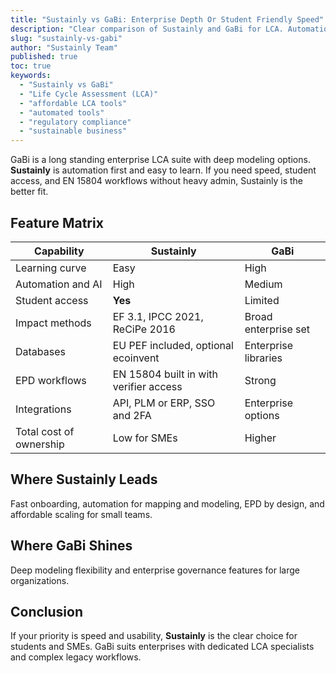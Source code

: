 ```yaml
---
title: "Sustainly vs GaBi: Enterprise Depth Or Student Friendly Speed"
description: "Clear comparison of Sustainly and GaBi for LCA. Automation, databases, integrations, and EN 15804 EPD workflows."
slug: "sustainly-vs-gabi"
author: "Sustainly Team"
published: true
toc: true
keywords:
  - "Sustainly vs GaBi"
  - "Life Cycle Assessment (LCA)"
  - "affordable LCA tools"
  - "automated tools"
  - "regulatory compliance"
  - "sustainable business"
---
```


GaBi is a long standing enterprise LCA suite with deep modeling options. **Sustainly** is automation first and easy to learn. If you need speed, student access, and EN 15804 workflows without heavy admin, Sustainly is the better fit.

## Feature Matrix

| Capability | Sustainly | GaBi |
|---|---|---|
| Learning curve | Easy | High |
| Automation and AI | High | Medium |
| Student access | **Yes** | Limited |
| Impact methods | EF 3.1, IPCC 2021, ReCiPe 2016 | Broad enterprise set |
| Databases | EU PEF included, optional ecoinvent | Enterprise libraries |
| EPD workflows | EN 15804 built in with verifier access | Strong |
| Integrations | API, PLM or ERP, SSO and 2FA | Enterprise options |
| Total cost of ownership | Low for SMEs | Higher |

## Where Sustainly Leads
Fast onboarding, automation for mapping and modeling, EPD by design, and affordable scaling for small teams.

## Where GaBi Shines
Deep modeling flexibility and enterprise governance features for large organizations.

## Conclusion
If your priority is speed and usability, **Sustainly** is the clear choice for students and SMEs. GaBi suits enterprises with dedicated LCA specialists and complex legacy workflows.
